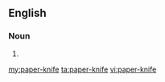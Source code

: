 ==English==

===Noun===
{{en-noun|head=[[paper]]-[[knife]]|paper-knives}}
# {{alternative spelling of|paperknife}}

[[my:paper-knife]]
[[ta:paper-knife]]
[[vi:paper-knife]]